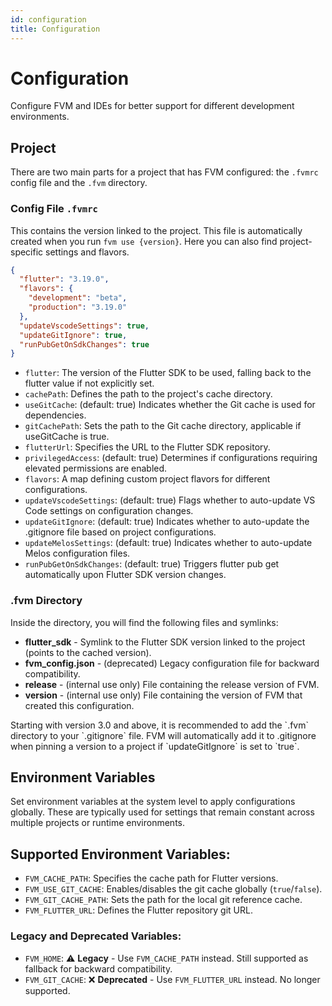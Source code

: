 ```yaml
---
id: configuration
title: Configuration
---
```



# Configuration

Configure FVM and IDEs for better support for different development environments.

## Project

There are two main parts for a project that has FVM configured: the `.fvmrc` config file and the `.fvm` directory.

### Config File `.fvmrc`

This contains the version linked to the project. This file is automatically created when you run `fvm use {version}`. Here you can also find project-specific settings and flavors.

```json
{
  "flutter": "3.19.0",
  "flavors": {
    "development": "beta",
    "production": "3.19.0"
  },
  "updateVscodeSettings": true,
  "updateGitIgnore": true,
  "runPubGetOnSdkChanges": true
}
```

-  `flutter`: The version of the Flutter SDK to be used, falling back to the flutter value if not explicitly set.
-  `cachePath`: Defines the path to the project's cache directory.
-  `useGitCache`: (default: true) Indicates whether the Git cache is used for dependencies.
-  `gitCachePath`: Sets the path to the Git cache directory, applicable if useGitCache is true.
-  `flutterUrl`: Specifies the URL to the Flutter SDK repository.
-  `privilegedAccess`: (default: true) Determines if configurations requiring elevated permissions are enabled.
-  `flavors`: A map defining custom project flavors for different configurations.
-  `updateVscodeSettings`: (default: true) Flags whether to auto-update VS Code settings on configuration changes.
-  `updateGitIgnore`: (default: true) Indicates whether to auto-update the .gitignore file based on project configurations.
-  `updateMelosSettings`: (default: true) Indicates whether to auto-update Melos configuration files.
-  `runPubGetOnSdkChanges`: (default: true) Triggers flutter pub get automatically upon Flutter SDK version changes.

### .fvm Directory

Inside the directory, you will find the following files and symlinks:

<FileTree>
  <FileTree.Folder name=".fvm" defaultOpen>
    <FileTree.File name="flutter_sdk" />
    <FileTree.File name="fvm_config.json" />
    <FileTree.File name="release" />
    <FileTree.File name="version" />
  </FileTree.Folder>
</FileTree>

-  **flutter_sdk** - Symlink to the Flutter SDK version linked to the project (points to the cached version).
-  **fvm_config.json** - (deprecated) Legacy configuration file for backward compatibility.
-  **release** - (internal use only) File containing the release version of FVM.
-  **version** - (internal use only) File containing the version of FVM that created this configuration.

<Callout type="info">
  Starting with version 3.0 and above, it is recommended to add the `.fvm` directory
  to your `.gitignore` file. FVM will automatically add it to .gitignore when
  pinning a version to a project if `updateGitIgnore` is set to `true`.
</Callout>

## Environment Variables

Set environment variables at the system level to apply configurations globally. These are typically used for settings that remain constant across multiple projects or runtime environments.

## Supported Environment Variables:

-  `FVM_CACHE_PATH`: Specifies the cache path for Flutter versions.
-  `FVM_USE_GIT_CACHE`: Enables/disables the git cache globally (`true`/`false`).
-  `FVM_GIT_CACHE_PATH`: Sets the path for the local git reference cache.
-  `FVM_FLUTTER_URL`: Defines the Flutter repository git URL.

### Legacy and Deprecated Variables:

-  `FVM_HOME`: ⚠️ **Legacy** - Use `FVM_CACHE_PATH` instead. Still supported as fallback for backward compatibility.
-  `FVM_GIT_CACHE`: ❌ **Deprecated** - Use `FVM_FLUTTER_URL` instead. No longer supported.